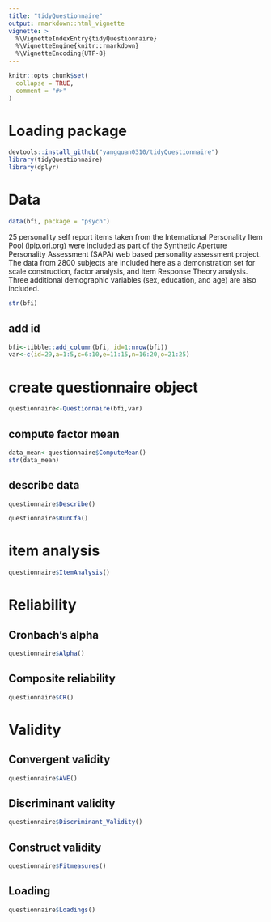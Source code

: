 ```yaml
---
title: "tidyQuestionnaire"
output: rmarkdown::html_vignette
vignette: >
  %\VignetteIndexEntry{tidyQuestionnaire}
  %\VignetteEngine{knitr::rmarkdown}
  %\VignetteEncoding{UTF-8}
---
```


```r
knitr::opts_chunk$set(
  collapse = TRUE,
  comment = "#>"
)
```

# Loading package
```r
devtools::install_github("yangquan0310/tidyQuestionnaire")
library(tidyQuestionnaire)
library(dplyr)
```

# Data
```r
data(bfi, package = "psych")
```

25 personality self report items taken from the International Personality Item Pool (ipip.ori.org) were included as part of the Synthetic Aperture Personality Assessment (SAPA) web based personality assessment project. The data from 2800 subjects are included here as a demonstration set for scale construction, factor analysis, and Item Response Theory analysis. Three additional demographic variables (sex, education, and age) are also included.

```r
str(bfi)
```

## add id
```r
bfi<-tibble::add_column(bfi, id=1:nrow(bfi))
var<-c(id=29,a=1:5,c=6:10,e=11:15,n=16:20,o=21:25)
```

# create questionnaire object
```r
questionnaire<-Questionnaire(bfi,var)
```

## compute factor mean
```r
data_mean<-questionnaire$ComputeMean()
str(data_mean)
```

## describe data
```r
questionnaire$Describe()
```

```r
questionnaire$RunCfa()
```
# item analysis

```r
questionnaire$ItemAnalysis()
```

# Reliability

## Cronbach's alpha
```r
questionnaire$Alpha()
```
## Composite reliability
```r
questionnaire$CR()
```

# Validity

## Convergent validity
```r
questionnaire$AVE()
```

## Discriminant validity
```r
questionnaire$Discriminant_Validity()
```

## Construct validity
```r
questionnaire$Fitmeasures()
```

## Loading
```r
questionnaire$Loadings()
```
